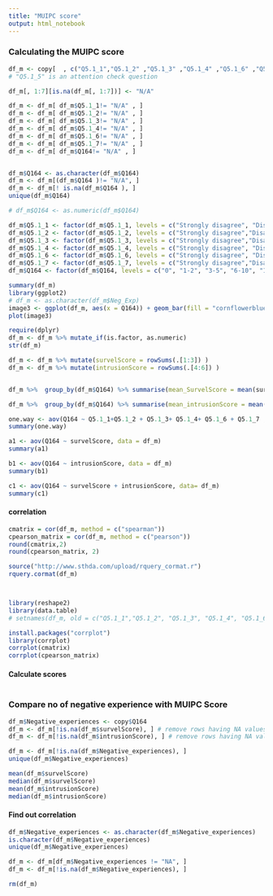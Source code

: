 ```yaml
---
title: "MUIPC score"
output: html_notebook
---
```


### Calculating  the MUIPC score

```r
df_m <- copy[  , c("Q5.1_1","Q5.1_2" ,"Q5.1_3" ,"Q5.1_4" ,"Q5.1_6" ,"Q5.1_7", "Q164")]
# "Q5.1_5" is an attention check question
```

```r
df_m[, 1:7][is.na(df_m[, 1:7])] <- "N/A"

df_m <- df_m[ df_m$Q5.1_1!= "N/A" , ]
df_m <- df_m[ df_m$Q5.1_2!= "N/A" , ]
df_m <- df_m[ df_m$Q5.1_3!= "N/A" , ]
df_m <- df_m[ df_m$Q5.1_4!= "N/A" , ]
df_m <- df_m[ df_m$Q5.1_6!= "N/A" , ]
df_m <- df_m[ df_m$Q5.1_7!= "N/A" , ]
df_m <- df_m[ df_m$Q164!= "N/A" , ]


df_m$Q164 <- as.character(df_m$Q164)
df_m <- df_m[(df_m$Q164 )!= "N/A", ]
df_m <- df_m[! is.na(df_m$Q164 ), ]
unique(df_m$Q164)

# df_m$Q164 <- as.numeric(df_m$Q164)

df_m$Q5.1_1 <- factor(df_m$Q5.1_1, levels = c("Strongly disagree", "Disagree", "Somewhat disagree", "Neither agree nor disagree", "Somewhat agree", "Agree", "Strongly agree"), ordered = TRUE)
df_m$Q5.1_2 <- factor(df_m$Q5.1_2, levels = c("Strongly disagree","Disagree", "Somewhat disagree","Neither agree nor disagree", "Somewhat agree", "Agree", "Strongly agree"), ordered = TRUE)
df_m$Q5.1_3 <- factor(df_m$Q5.1_3, levels = c("Strongly disagree","Disagree", "Somewhat disagree","Neither agree nor disagree",  "Somewhat agree", "Agree", "Strongly agree"), ordered = TRUE)
df_m$Q5.1_4 <- factor(df_m$Q5.1_4, levels = c("Strongly disagree", "Disagree","Somewhat disagree", "Neither agree nor disagree","Somewhat agree",  "Agree",  "Strongly agree"), ordered = TRUE)
df_m$Q5.1_6 <- factor(df_m$Q5.1_6, levels = c("Strongly disagree", "Disagree","Somewhat disagree", "Neither agree nor disagree",  "Somewhat agree","Agree", "Strongly agree"), ordered = TRUE)
df_m$Q5.1_7 <- factor(df_m$Q5.1_7, levels = c("Strongly disagree","Disagree", "Somewhat disagree", "Neither agree nor disagree",  "Somewhat agree", "Agree", "Strongly agree"), ordered = TRUE)
df_m$Q164 <- factor(df_m$Q164, levels = c("0", "1-2", "3-5", "6-10", "11-20", "More than 20", ordered= TRUE  ))
```

```r
summary(df_m)
library(ggplot2)
# df_m <- as.character(df_m$Neg_Exp)
image3 <- ggplot(df_m, aes(x = Q164)) + geom_bar(fill = "cornflowerblue",color="black") +  labs(x = "No. of negative experiences",  y = "Participants count", title = "Negative Experience Occurence Analysis")
plot(image3)
```

```r


require(dplyr)
df_m <- df_m %>% mutate_if(is.factor, as.numeric)
str(df_m)
```


```r

df_m <- df_m %>% mutate(survelScore = rowSums(.[1:3]) )
df_m <- df_m %>% mutate(intrusionScore = rowSums(.[4:6]) )


df_m %>%  group_by(df_m$Q164) %>% summarise(mean_SurvelScore = mean(survelScore, na.rm = TRUE), median_SurvelScore = median(survelScore, na.rm = TRUE))

df_m %>%  group_by(df_m$Q164) %>% summarise(mean_intrusionScore = mean(intrusionScore, na.rm = TRUE), median_intrusionScore = median(intrusionScore, na.rm = TRUE))
```




```r
one.way <- aov(Q164 ~ Q5.1_1+Q5.1_2 + Q5.1_3+ Q5.1_4+ Q5.1_6 + Q5.1_7 , data = df_m)
summary(one.way)

a1 <- aov(Q164 ~ survelScore, data = df_m)
summary(a1)

b1 <- aov(Q164 ~ intrusionScore, data = df_m)
summary(b1)

c1 <- aov(Q164 ~ survelScore + intrusionScore, data= df_m)
summary(c1)

```

#### correlation
```r
cmatrix = cor(df_m, method = c("spearman"))
cpearson_matrix = cor(df_m, method = c("pearson"))
round(cmatrix,2)
round(cpearson_matrix, 2)
```

```r
source("http://www.sthda.com/upload/rquery_cormat.r")
rquery.cormat(df_m)



library(reshape2)
library(data.table)
# setnames(df_m, old = c("Q5.1_1","Q5.1_2", "Q5.1_3", "Q5.1_4", "Q5.1_6", "Q5.1_7", "Q164"), new = c('Q1','Q2', 'Q3', 'Q4', "Q5", "Q6", "Neg_Exp"))

install.packages("corrplot")
library(corrplot)
corrplot(cmatrix)
corrplot(cpearson_matrix)
```



#### Calculate scores
```r



```



### Compare no of negative experience with MUIPC Score
```r
df_m$Negative_experiences <- copy$Q164
df_m <- df_m[!is.na(df_m$survelScore), ] # remove rows having NA values marked
df_m <- df_m[!is.na(df_m$intrusionScore), ] # remove rows having NA values marked

df_m <- df_m[!is.na(df_m$Negative_experiences), ]
unique(df_m$Negative_experiences)
```


```r
mean(df_m$survelScore)
median(df_m$survelScore)
mean(df_m$intrusionScore)
median(df_m$intrusionScore)
```

#### Find out correlation
```r
df_m$Negative_experiences <- as.character(df_m$Negative_experiences)
is.character(df_m$Negative_experiences)
unique(df_m$Negative_experiences)

df_m <- df_m[df_m$Negative_experiences != "NA", ]
df_m <- df_m[!is.na(df_m$Negative_experiences), ]
```

```r
rm(df_m)
```








